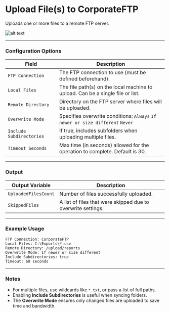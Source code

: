 # Upload File(s) to CorporateFTP

Uploads one or more files to a remote FTP server.

![alt text](../../../assets/ftp/upload-file(s)-to-ftp.png)

---
### Configuration Options

| **Field**             | **Description**                                                                 |
|------------------------|---------------------------------------------------------------------------------|
| `FTP Connection`      | The FTP connection to use (must be defined beforehand).                         |
| `Local Files`         | The file path(s) on the local machine to upload. Can be a single file or list. |
| `Remote Directory`    | Directory on the FTP server where files will be uploaded.                       |
| `Overwrite Mode`      | Specifies overwrite conditions: `Always` `If newer or size different` `Never` |
| `Include Subdirectories` | If true, includes subfolders when uploading multiple files.                |
| `Timeout Seconds`     | Max time (in seconds) allowed for the operation to complete. Default is 30.     |

---

### Output

| **Output Variable**     | **Description**                                               |
|--------------------------|---------------------------------------------------------------|
| `UploadedFilesCount`    | Number of files successfully uploaded.                        |
| `SkippedFiles`          | A list of files that were skipped due to overwrite settings.  |

---

### Example Usage

```plaintext
FTP Connection: CorporateFTP
Local Files: C:\Exports\*.csv
Remote Directory: /upload/reports
Overwrite Mode: If newer or size different
Include Subdirectories: true
Timeout: 60 seconds
```
---
### Notes
- For multiple files, use wildcards like `*.txt`, or pass a list of full paths.
- Enabling **Include Subdirectories** is useful when syncing folders.
- The **Overwrite Mode** ensures only changed files are uploaded to save time and bandwidth.
